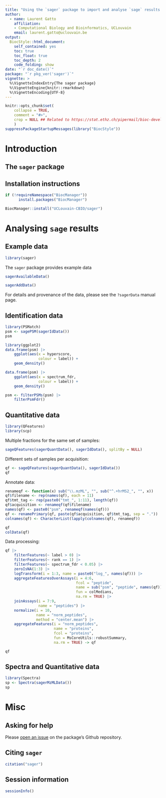 ```yaml
---
title: "Using the `sager` package to import and analyse `sage` results in R"
author:
  - name: Laurent Gatto
    affiliation:
    - Computational Biology and Bioinformatics, UCLouvain
    email: laurent.gatto@uclouvain.be
output:
  BiocStyle::html_document:
    self_contained: yes
    toc: true
    toc_float: true
    toc_depth: 2
    code_folding: show
date: "`r doc_date()`"
package: "`r pkg_ver('sager')`"
vignette: >
  %\VignetteIndexEntry{The sager package}
  %\VignetteEngine{knitr::rmarkdown}
  %\VignetteEncoding{UTF-8}
---
```


```r
knitr::opts_chunk$set(
    collapse = TRUE,
    comment = "#>",
    crop = NULL ## Related to https://stat.ethz.ch/pipermail/bioc-devel/2020-April/016656.html
    )
suppressPackageStartupMessages(library("BiocStyle"))
```


# Introduction

## The `sager` package

## Installation instructions

```r
if (!requireNamespace("BiocManager"))
      install.packages("BiocManager")

BiocManager::install("UCLouvain-CBIO/sager")
```

# Analysing `sage` results

## Example data

```r
library(sager)
```

The `sager` package provides example data

```r
sagerAvailableData()
```

```r
sagerAddData()
```

For details and provenance of the data, please see the `?sagerData`
manual page.

## Identification data

```r
library(PSMatch)
psm <- sagePSM(sagerIdData())
psm
```

```r
library(ggplot2)
data.frame(psm) |>
    ggplot(aes(x = hyperscore,
               colour = label)) +
    geom_density()
```

```r
data.frame(psm) |>
    ggplot(aes(x = spectrum_fdr,
               colour = label)) +
    geom_density()
```

```r
psm <- filterPSMs(psm) |>
    filterPsmFdr()
```

## Quantitative data

```r
library(QFeatures)
library(scp)
```

Multiple fractions for the same set of samples:

```r
sageQFeatures(sagerQuantData(), sagerIdData(), splitBy = NULL)
```

Different sets of samples per acquisition:

```r
qf <- sageQFeatures(sagerQuantData(), sagerIdData())
qf
```

Annotate data:

```r
renameqf <- function(x) sub("\\.mzML", "", sub("^.+hrMS2_", "", x))
qf$filename <- rep(names(qf), each = 11)
qf$tmt_tag <- rep(paste0("tmt_", 1:11), length(qf))
qf$acquisition <- renameqf(qf$filename)
names(qf) <- paste0("psm", renameqf(names(qf)))
qf <- renamePrimary(qf, paste(qf$acquisition, qf$tmt_tag, sep = "."))
colnames(qf) <- CharacterList(lapply(colnames(qf), renameqf))
```

```r
qf
colData(qf)
```

Data processing:

```r
qf |>
    filterFeatures(~ label > 0) |>
    filterFeatures(~ rank == 1) |>
    filterFeatures(~ spectrum_fdr < 0.05) |>
    zeroIsNA(1:3) |>
    logTransform(i = 1:3, name = paste0("log_", names(qf))) |>
    aggregateFeaturesOverAssays(i = 4:6,
                                fcol = "peptide",
                                name = sub("psm", "peptide", names(qf)),
                                fun = colMedians,
                                na.rm = TRUE) |>
    joinAssays(i = 7:9,
               name = "peptides") |>
    normalize(i = 10,
              name = "norm_peptides",
              method = "center.mean") |>
    aggregateFeatures(i = "norm_peptides",
                      name = "proteins",
                      fcol = "proteins",
                      fun = MsCoreUtils::robustSummary,
                      na.rm = TRUE) -> qf
```

```r
qf
```

## Spectra and Quantitative data

```r
library(Spectra)
sp <- Spectra(sagerMzMLData())
sp
```

# Misc

## Asking for help

Please [open an issue](https://github.com/UCLouvain-CBIO/sager/issues)
on the package's Github repository.

## Citing `sager`

```r
citation("sager")
```

## Session information

```r
sessionInfo()
```
